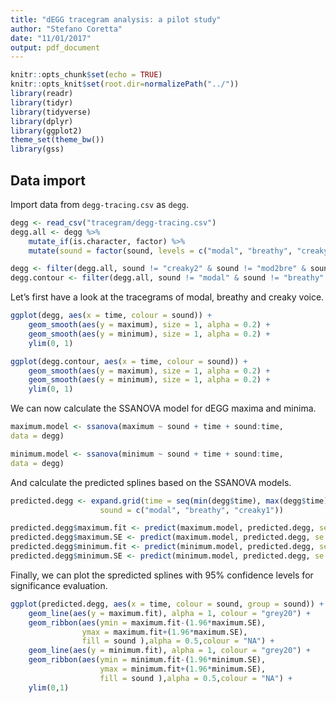 ```yaml
---
title: "dEGG tracegram analysis: a pilot study"
author: "Stefano Coretta"
date: "11/01/2017"
output: pdf_document
---
```


```r
knitr::opts_chunk$set(echo = TRUE)
knitr::opts_knit$set(root.dir=normalizePath("../"))
library(readr)
library(tidyr)
library(tidyverse)
library(dplyr)
library(ggplot2)
theme_set(theme_bw())
library(gss)
```

## Data import

Import data from `degg-tracing.csv` as `degg`.

```r
degg <- read_csv("tracegram/degg-tracing.csv")
degg.all <- degg %>%
    mutate_if(is.character, factor) %>%
    mutate(sound = factor(sound, levels = c("modal", "breathy", "creaky1", "mod2bre", "mod2bre2mod")))

degg <- filter(degg.all, sound != "creaky2" & sound != "mod2bre" & sound != "mod2bre2mod")
degg.contour <- filter(degg.all, sound != "modal" & sound != "breathy" & sound != "creaky1")
```

Let's first have a look at the tracegrams of modal, breathy and creaky voice.

```r
ggplot(degg, aes(x = time, colour = sound)) +
    geom_smooth(aes(y = maximum), size = 1, alpha = 0.2) +
    geom_smooth(aes(y = minimum), size = 1, alpha = 0.2) +
    ylim(0, 1)
```

```r
ggplot(degg.contour, aes(x = time, colour = sound)) +
    geom_smooth(aes(y = maximum), size = 1, alpha = 0.2) +
    geom_smooth(aes(y = minimum), size = 1, alpha = 0.2) +
    ylim(0, 1)
```

We can now calculate the SSANOVA model for dEGG maxima and minima.

```r
maximum.model <- ssanova(maximum ~ sound + time + sound:time,
data = degg)

minimum.model <- ssanova(minimum ~ sound + time + sound:time,
data = degg)
```

And calculate the predicted splines based on the SSANOVA models.

```r
predicted.degg <- expand.grid(time = seq(min(degg$time), max(degg$time), length = 100),
                    sound = c("modal", "breathy", "creaky1"))

predicted.degg$maximum.fit <- predict(maximum.model, predicted.degg, se = TRUE)$fit
predicted.degg$maximum.SE <- predict(maximum.model, predicted.degg, se = TRUE)$se.fit
predicted.degg$minimum.fit <- predict(minimum.model, predicted.degg, se = TRUE)$fit
predicted.degg$minimum.SE <- predict(minimum.model, predicted.degg, se = TRUE)$se.fit
```

Finally, we can plot the spredicted splines with 95% confidence levels for significance evaluation.

```r
ggplot(predicted.degg, aes(x = time, colour = sound, group = sound)) +
    geom_line(aes(y = maximum.fit), alpha = 1, colour = "grey20") +
    geom_ribbon(aes(ymin = maximum.fit-(1.96*maximum.SE),
                ymax = maximum.fit+(1.96*maximum.SE),
                fill = sound ),alpha = 0.5,colour = "NA") +
    geom_line(aes(y = minimum.fit), alpha = 1, colour = "grey20") +
    geom_ribbon(aes(ymin = minimum.fit-(1.96*minimum.SE),
                    ymax = minimum.fit+(1.96*minimum.SE),
                    fill = sound ),alpha = 0.5,colour = "NA") +
    ylim(0,1)
```

